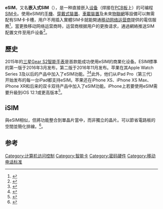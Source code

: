 {{lowercase title}}
'''eSIM'''，又名'''嵌入式SIM'''（{{lang|en|embedded-SIM}}），是一种直接嵌入[[设备|设备]]（焊接在[[PCB板|PCB板]]上）的可编程[[SIM卡|SIM卡]]。使用eSIM的[[手機|手機]]、[[穿戴式裝置|穿戴式裝置]]、[[車載裝置|車載裝置]]及未來[[物聯網|物聯網]]等設備可以無需配有SIM卡卡槽，用户不用插入實體SIM卡就能開通[[移动网络运营商|移动网络运营商]]提供的電信服務<ref>{{Cite web|title=eUICC – The Future for SIM Technology|url=https://podm2m.com/euicc-future-sim-technology/|date=2019-07-05|work=PodM2M|access-date=2021-03-01|archive-date=2019-08-29|archive-url=https://web.archive.org/web/20190829155231/https://podm2m.com/euicc-future-sim-technology/}}</ref>，當更換移动网络运营商時，运营商根据用户的更換请求，通過網絡推送SIM配置文件至用戶设备<ref>{{Cite web|title=政策放行，eSIM就会变得越来越好了吗？|url=https://www.eet-china.com/news/202101221348.html|author=電子工程專輯|access-date=2021-03-01|archive-date=2021-02-25|archive-url=https://web.archive.org/web/20210225042204/https://www.eet-china.com/news/202101221348.html}}</ref>。
==歷史==
2015年的[[三星Gear_S2|三星Gear S2]][[智能手表|智能手表]]是首款能成功使用eSIM的商業化设备。ESIM標準的第一版于2016年3月发布，第二版于2016年11月发布。苹果在其Apple Watch Series 3及以后的产品中加入了eSIM功能。<ref>{{Cite news|url=https://www.computerworld.com/article/3314537/mobile-wireless/apple-watch-series-4-a-review.html|title=Apple Watch Series 4: A review|last=Evans|first=Jonny|work=Computerworld|access-date=2018-11-09|language=en|archive-date=2018-11-09|archive-url=https://web.archive.org/web/20181109112208/https://www.computerworld.com/article/3314537/mobile-wireless/apple-watch-series-4-a-review.html}}</ref><ref>{{Cite news|url=https://www.macworld.co.uk/feature/iphone/what-is-esim-3683732/|title=Until now, all iPhones have been single SIM, but with eSIM you can have two phone numbers.|last=Martin|first=Jim|work=Macworld UK|access-date=2018-11-09|language=en-GB|archive-date=2018-11-09|archive-url=https://web.archive.org/web/20181109112126/https://www.macworld.co.uk/feature/iphone/what-is-esim-3683732/}}</ref>此外，他们从iPad Pro（第三代）开始发布的每一台iPad都支持eSIM。苹果还在iPhone XS、iPhone XS Max、iPhone XR和后来的双卡双待产品中加入了eSIM功能。iPhone上若要使用eSIM需要升級到iOS 12.1或更高版本<ref>{{cite web|url=https://www.esimreviews.com/which-iphone-models-have-esim-support/|title=Which iPhone models have eSIM support?|website=eSIM Reviews|language=en|access-date=2020-09-07|archive-date=2021-02-25|archive-url=https://web.archive.org/web/20210225154036/https://www.esimreviews.com/which-iphone-models-have-esim-support/}}</ref>。
==iSIM==
與eSIM相似，但將功能整合到單晶片當中，而非獨立的晶片。可以節省電路板的空間並簡化排線。<ref>{{Cite web|title=一表了解 SIM、 eSIM 與 iSIM|url=https://www.inside.com.tw/amparticle/19065-what-are-sim-esim-and-isim|access-date=2022-02-09|archive-date=2022-02-09|archive-url=https://web.archive.org/web/20220209113500/https://www.inside.com.tw/amparticle/19065-what-are-sim-esim-and-isim}}</ref>。

== 参考 ==
{{Reflist|refs=}}

[[Category:计算机访问控制|Category:计算机访问控制]]
[[Category:智能卡|Category:智能卡]]
[[Category:密码硬件|Category:密码硬件]]
[[Category:移动电话标准|Category:移动电话标准]]